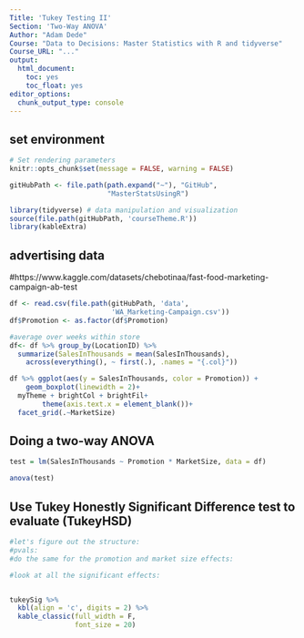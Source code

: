 ```yaml
---
Title: 'Tukey Testing II'
Section: 'Two-Way ANOVA'
Author: "Adam Dede"
Course: "Data to Decisions: Master Statistics with R and tidyverse"
Course_URL: "..." 
output:
  html_document:
    toc: yes
    toc_float: yes
editor_options:
  chunk_output_type: console
---
```



## set environment

```r

# Set rendering parameters
knitr::opts_chunk$set(message = FALSE, warning = FALSE)

gitHubPath <- file.path(path.expand("~"), "GitHub", 
                        "MasterStatsUsingR")

library(tidyverse) # data manipulation and visualization
source(file.path(gitHubPath, 'courseTheme.R'))
library(kableExtra)


```

## advertising data
#https://www.kaggle.com/datasets/chebotinaa/fast-food-marketing-campaign-ab-test

```r
df <- read.csv(file.path(gitHubPath, 'data', 
                         'WA_Marketing-Campaign.csv'))
df$Promotion <- as.factor(df$Promotion)

#average over weeks within store
df<- df %>% group_by(LocationID) %>%
  summarize(SalesInThousands = mean(SalesInThousands),
    across(everything(), ~ first(.), .names = "{.col}"))

df %>% ggplot(aes(y = SalesInThousands, color = Promotion)) + 
    geom_boxplot(linewidth = 2)+ 
  myTheme + brightCol + brightFil+
        theme(axis.text.x = element_blank())+
  facet_grid(.~MarketSize)


```

## Doing a two-way ANOVA

```r

test = lm(SalesInThousands ~ Promotion * MarketSize, data = df)

anova(test)


```

## Use Tukey Honestly Significant Difference test to evaluate (TukeyHSD)

```r


#let's figure out the structure: 
#pvals: 
#do the same for the promotion and market size effects: 

#look at all the significant effects: 


tukeySig %>% 
  kbl(align = 'c', digits = 2) %>% 
  kable_classic(full_width = F, 
                font_size = 20)


```
